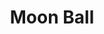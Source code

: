 ---
title: "Moon Ball"
meta_title: "Moon Ball craft"
description: "Craft de Moon Ball"
rank: "a"
draft: false
name: "Moon Ball"
recipe_img: "https://wiki.pokexgames.com/images/b/ba/Moon-ball.png"
level: 90
craft_time: 18000
result: 100
value_npc: 1
ingredients:
  - name: "Apricorn"
    quantity: 1
    item_img: "https://wiki.pokexgames.com/images/c/c2/Apricorn.png"
    value_npc: 1
  - name: "Platinum Ore"
    quantity: 35
    item_img: "https://wiki.pokexgames.com/images/b/b0/Platinum_Ore.png"
    value_npc: 1
  - name: "Darkness Stone"
    quantity: 1
    item_img: "https://wiki.pokexgames.com/images/5/5d/HrnVNwK.png"
    value_npc: 1
  - name: "Screw"
    quantity: 100
    item_img: "https://wiki.pokexgames.com/images/5/59/Screw.png"
    value_npc: 1
  - name: "Dark Gem"
    quantity: 100
    item_img: "https://wiki.pokexgames.com/images/2/21/DarkGem.png"
    value_npc: 1
  - name: "Ghost Essence"
    quantity: 100
    item_img: "https://wiki.pokexgames.com/images/d/dd/GhostEssence.png"
    value_npc: 1
---